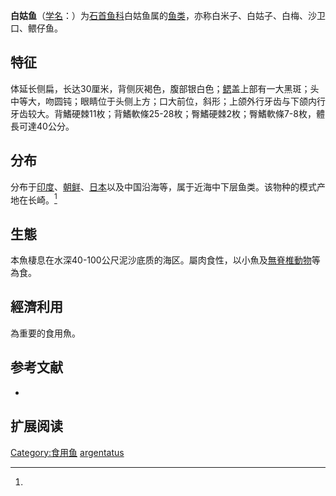 {{Speciesbox
| status = NE
| status_system = IUCN3.1
| image = 
| genus = Argyrosomus
| species = argentatus
| authority = Houttuyn, 1782<ref name='id7369'>{{cite web| url =http://www.bioinfo.cn/db05/BjdwSpecies.php?action=view&id=7369| title =白姑鱼| work =中国动物物种编目数据库| publisher =中国科学院微生物研究所| author =中国科学院动物研究所| accessdate =2009-04-16| deadurl =yes| archiveurl =https://web.archive.org/web/20160305031116/http://www.bioinfo.cn/db05/BjdwSpecies.php?action=view&id=7369| archivedate =2016-03-05}}</ref>
| synonyms = *''Argyrosomus argentatus''<br /><small>Houttuyn, 1782</small>''
*''Corvina argentata''<br /><small>Cuvier, 1830</small> ''
*''Johnius argentatus''<br /><small>Houttuyn, 1782</small>''
*''Nibea argentata''<br /><small>Houttuyn, 1782</small>''
*''Pseudosciaena schlegeli''<br /><small>Bleeker, 1879</small> ''
*''Sciaena iharae''<br /><small>Jordan & Metz, 1913</small> ''
*''Sparus argentatus''<br /><small>Houttuyn, 1782</small> ''
}}

'''白姑鱼'''（[[学名|学名]]：{{lang|la|'''''Argyrosomus argentatus'''''}}）为[[石首鱼科|石首鱼科]]白姑鱼属的[[鱼类|鱼类]]，亦称白米子、白姑子、白梅、沙卫口、鳂仔鱼。

== 特征 ==
体延长侧扁，长达30厘米，背侧灰褐色，腹部银白色；[[鳃|鳃]]盖上部有一大黑斑；头中等大，吻圆钝；眼睛位于头侧上方；口大前位，斜形；上颌外行牙齿与下颌内行牙齿较大。背鰭硬棘11枚；背鰭軟條25-28枚；臀鰭硬棘2枚；臀鰭軟條7-8枚，體長可達40公分。

== 分布 ==
分布于[[印度|印度]]、[[朝鲜|朝鲜]]、[[日本|日本]]以及中国沿海等，属于近海中下层鱼类。该物种的模式产地在长崎。<ref name='id7369'/>

==生態==
本魚棲息在水深40-100公尺泥沙底质的海区。屬肉食性，以小魚及[[無脊椎動物|無脊椎動物]]等為食。

==經濟利用==
為重要的食用魚。

== 参考文献 ==
{{reflist}}
*{{FishBase_species|genus=Argyrosomus|species=argentatus|year=2011|month=12}}

== 扩展阅读 ==
{{refbegin}}
{{wikispecies-inline|Argyrosomus argentatus|白姑鱼}}
{{refend}}
{{Taxonbar|from=Q15233358}}

[[Category:食用鱼|Category:食用鱼]]
[[Category:白姑鱼属|argentatus]]


{{鱸形目小作品}}
